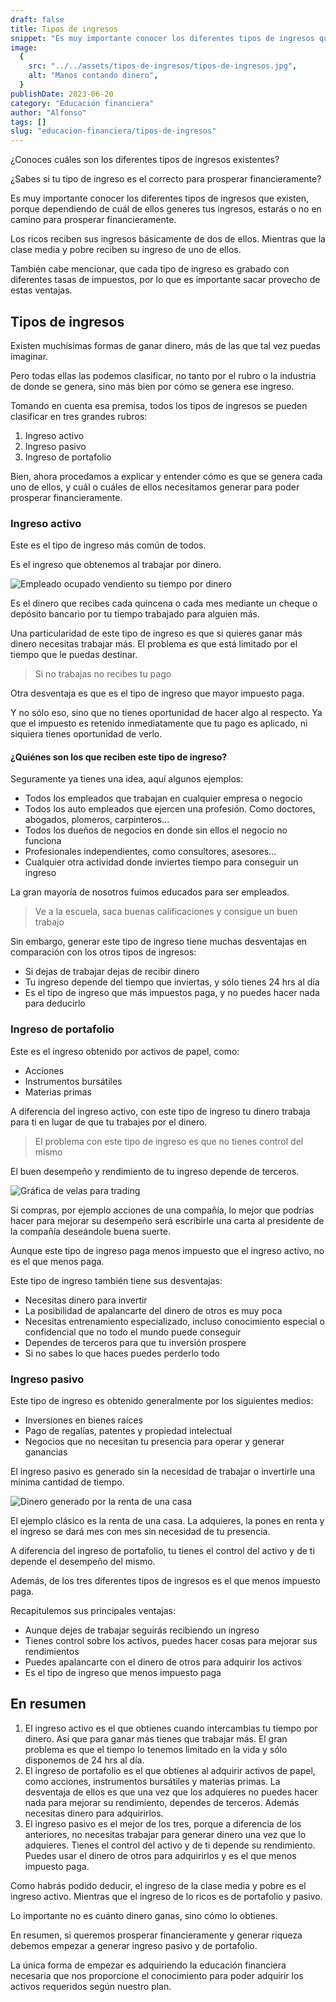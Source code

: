 ```yaml
---
draft: false
title: Tipos de ingresos
snippet: "Es muy importante conocer los diferentes tipos de ingresos que existen, porque dependiendo de cuál de ellos generes tus ingresos, estarás o no en camino para prosperar financieramente."
image:
  {
    src: "../../assets/tipos-de-ingresos/tipos-de-ingresos.jpg",
    alt: "Manos contando dinero",
  }
publishDate: 2023-06-20
category: "Educación financiera"
author: "Alfonso"
tags: []
slug: "educacion-financiera/tipos-de-ingresos"
---
```



¿Conoces cuáles son los diferentes tipos de ingresos existentes?

¿Sabes si tu tipo de ingreso es el correcto para prosperar financieramente?

Es muy importante conocer los diferentes tipos de ingresos que existen, porque dependiendo de cuál de ellos generes tus ingresos, estarás o no en camino para prosperar financieramente.

Los ricos reciben sus ingresos básicamente de dos de ellos. Mientras que la clase media y pobre reciben su ingreso de uno de ellos.

También cabe mencionar, que cada tipo de ingreso es grabado con diferentes tasas de impuestos, por lo que es importante sacar provecho de estas ventajas.

## Tipos de ingresos

Existen muchísimas formas de ganar dinero, más de las que tal vez puedas imaginar.

Pero todas ellas las podemos clasificar, no tanto por el rubro o la industria de donde se genera, sino más bien por cómo se genera ese ingreso.

Tomando en cuenta esa premisa, todos los tipos de ingresos se pueden clasificar en tres grandes rubros:

1. Ingreso activo
2. Ingreso pasivo
3. Ingreso de portafolio

Bien, ahora procedamos a explicar y entender cómo es que se genera cada uno de ellos, y cuál o cuáles de ellos necesitamos generar para poder prosperar financieramente.

### Ingreso activo

Este es el tipo de ingreso más común de todos.

Es el ingreso que obtenemos al trabajar por dinero.

<Image
  src={Ocupado}
  alt="Empleado ocupado vendiento su tiempo por dinero"
  width={768}
  format="avif"
  quality="high"
  class="mx-auto w-full rounded-lg shadow-lg"
/>

Es el dinero que recibes cada quincena o cada mes mediante un cheque o depósito bancario por tu tiempo trabajado para alguien más.

Una particularidad de este tipo de ingreso es que si quieres ganar más dinero necesitas trabajar más. El problema es que está limitado por el tiempo que le puedas destinar.

> Si no trabajas no recibes tu pago

Otra desventaja es que es el tipo de ingreso que mayor impuesto paga.

Y no sólo eso, sino que no tienes oportunidad de hacer algo al respecto. Ya que el impuesto es retenido inmediatamente que tu pago es aplicado, ni siquiera tienes oportunidad de verlo.

#### ¿Quiénes son los que reciben este tipo de ingreso?

Seguramente ya tienes una idea, aquí algunos ejemplos:

- Todos los empleados que trabajan en cualquier empresa o negocio
- Todos los auto empleados que ejercen una profesión. Como doctores, abogados, plomeros, carpinteros...
- Todos los dueños de negocios en donde sin ellos el negocio no funciona
- Profesionales independientes, como consultores, asesores...
- Cualquier otra actividad donde inviertes tiempo para conseguir un ingreso

La gran mayoría de nosotros fuimos educados para ser empleados.

> Ve a la escuela, saca buenas calificaciones y consigue un buen trabajo

Sin embargo, generar este tipo de ingreso tiene muchas desventajas en comparación con los otros tipos de ingresos:

- Si dejas de trabajar dejas de recibir dinero
- Tu ingreso depende del tiempo que inviertas, y sólo tienes 24 hrs al día
- Es el tipo de ingreso que más impuestos paga, y no puedes hacer nada para deducirlo

### Ingreso de portafolio

Este es el ingreso obtenido por activos de papel, como:

- Acciones
- Instrumentos bursátiles
- Materias primas

A diferencia del ingreso activo, con este tipo de ingreso tu dinero trabaja para ti en lugar de que tu trabajes por el dinero.

> El problema con este tipo de ingreso es que no tienes control del mismo

El buen desempeño y rendimiento de tu ingreso depende de terceros.

<Image
  src={Trading}
  alt="Gráfica de velas para trading"
  width={768}
  format="avif"
  quality="high"
  class="mx-auto w-full rounded-lg shadow-lg"
/>

Si compras, por ejemplo acciones de una compañía, lo mejor que podrías hacer para mejorar su desempeño será escribirle una carta al presidente de la compañía deseándole buena suerte.

Aunque este tipo de ingreso paga menos impuesto que el ingreso activo, no es el que menos paga.

Este tipo de ingreso también tiene sus desventajas:

- Necesitas dinero para invertir
- La posibilidad de apalancarte del dinero de otros es muy poca
- Necesitas entrenamiento especializado, incluso conocimiento especial o confidencial que no todo el mundo puede conseguir
- Dependes de terceros para que tu inversión prospere
- Si no sabes lo que haces puedes perderlo todo

### Ingreso pasivo

Este tipo de ingreso es obtenido generalmente por los siguientes medios:

- Inversiones en bienes raíces
- Pago de regalías, patentes y propiedad intelectual
- Negocios que no necesitan tu presencia para operar y generar ganancias

El ingreso pasivo es generado sin la necesidad de trabajar o invertirle una mínima cantidad de tiempo.

<Image
  src={Renta}
  alt="Dinero generado por la renta de una casa"
  width={768}
  format="avif"
  quality="high"
  class="mx-auto w-full rounded-lg shadow-lg"
/>

El ejemplo clásico es la renta de una casa. La adquieres, la pones en renta y el ingreso se dará mes con mes sin necesidad de tu presencia.

A diferencia del ingreso de portafolio, tu tienes el control del activo y de ti depende el desempeño del mismo.

Además, de los tres diferentes tipos de ingresos es el que menos impuesto paga.

Recapitulemos sus principales ventajas:

- Aunque dejes de trabajar seguirás recibiendo un ingreso
- Tienes control sobre los activos, puedes hacer cosas para mejorar sus rendimientos
- Puedes apalancarte con el dinero de otros para adquirir los activos
- Es el tipo de ingreso que menos impuesto paga

## En resumen

1. El ingreso activo es el que obtienes cuando intercambias tu tiempo por dinero. Así que para ganar más tienes que trabajar más. El gran problema es que el tiempo lo tenemos limitado en la vida y sólo disponemos de 24 hrs al día.
2. El ingreso de portafolio es el que obtienes al adquirir activos de papel, como acciones, instrumentos bursátiles y materias primas. La desventaja de ellos es que una vez que los adquieres no puedes hacer nada para mejorar su rendimiento, dependes de terceros. Además necesitas dinero para adquirirlos.
3. El ingreso pasivo es el mejor de los tres, porque a diferencia de los anteriores, no necesitas trabajar para generar dinero una vez que lo adquieres. Tienes el control del activo y de ti depende su rendimiento. Puedes usar el dinero de otros para adquirirlos y es el que menos impuesto paga.

Como habrás podido deducir, el ingreso de la clase media y pobre es el ingreso activo. Mientras que el ingreso de lo ricos es de portafolio y pasivo.

Lo importante no es cuánto dinero ganas, sino cómo lo obtienes.

En resumen, si queremos prosperar financieramente y generar riqueza debemos empezar a generar ingreso pasivo y de portafolio.

La única forma de empezar es adquiriendo la educación financiera necesaria que nos proporcione el conocimiento para poder adquirir los activos requeridos según nuestro plan.
